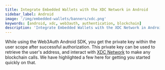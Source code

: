 ```yaml
---
title: Integrate Embedded Wallets with the XDC Network in Android
sidebar_label: Android
image: '/img/embedded-wallets/banners/xdc.png'
keywords: [android, xdc, web3auth, authentication, blockchain]
description: 'Integrate Embedded Wallets with the XDC Network in Android | Embedded Wallets'
---
```



<SEO
  title="Integrate Embedded Wallets with the XDC Network in Android"
  description="Integrate Embedded Wallets with the XDC Network in Android | Embedded Wallets"
  image="https://docs.metamask.io/img/embedded-wallets/banners/xdc.png"
  slug="/embedded-wallets/connect-blockchain/evm/xdc/android"
/>

While using the Web3Auth Android SDK, you get the private key within the user scope after successful authorization. This private key can be used to retrieve the user's address, and interact with [XDC Network](https://xinfin.org) to make any blockchain calls. We have highlighted a few here for getting you started quickly on that.

<EVMInteraction />

